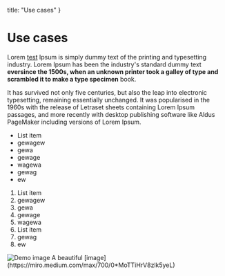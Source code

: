   title: "Use cases"
}

# Use cases

Lorem [test](/documentation) Ipsum is simply dummy text of the printing and typesetting industry. Lorem Ipsum has been the industry's standard dummy text **eversince the 1500s, when an unknown printer took a galley of type and scrambled it to make a type specimen** book.

It has survived not only five centuries, but also the leap into electronic typesetting, remaining essentially unchanged. It was popularised in the 1960s with the release of Letraset sheets containing Lorem Ipsum passages, and more recently with desktop publishing software like Aldus PageMaker including versions of Lorem Ipsum.

- List item
- gewagew
- gewa
- gewage
- wagewa
- gewag
- ew

<DemoVideo src="/test.mp4"/>

1. List item
2. gewagew
3. gewa
4. gewage
5. wagewa
6. List item
7. gewag
8. ew

<Image src="https://miro.medium.com/max/700/0*MoTTiHrV8zlk5yeL" alt="Demo image">
  A beautiful [image](https://miro.medium.com/max/700/0*MoTTiHrV8zlk5yeL) 
</Image>


